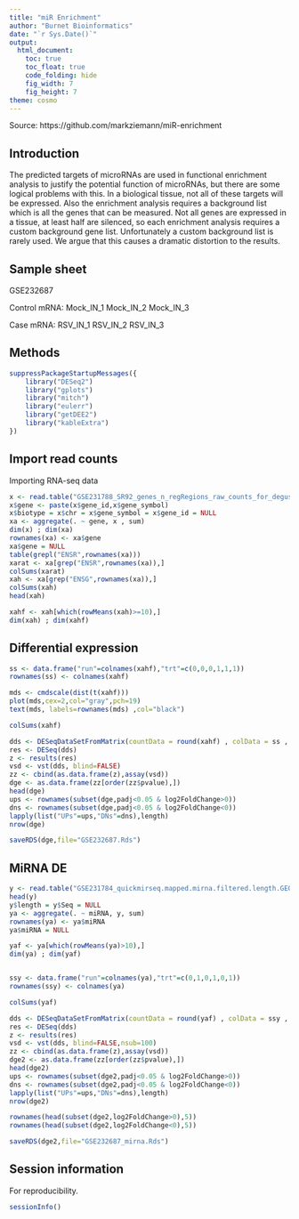 ```yaml
---
title: "miR Enrichment"
author: "Burnet Bioinformatics"
date: "`r Sys.Date()`"
output:
  html_document:
    toc: true
    toc_float: true
    code_folding: hide
    fig_width: 7
    fig_height: 7
theme: cosmo
---
```


Source: https://github.com/markziemann/miR-enrichment

## Introduction

The predicted targets of microRNAs are used in functional enrichment analysis to justify the
potential function of microRNAs, but there are some logical problems with this.
In a biological tissue, not all of these targets will be expressed.
Also the enrichment analysis requires a background list which is all the genes that can be
measured.
Not all genes are expressed in a tissue, at least half are silenced, so each enrichment
analysis requires a custom background gene list.
Unfortunately a custom background list is rarely used.
We argue that this causes a dramatic distortion to the results.

## Sample sheet

GSE232687

Control mRNA: Mock_IN_1 Mock_IN_2 Mock_IN_3

Case mRNA: RSV_IN_1 RSV_IN_2 RSV_IN_3

## Methods


```r

suppressPackageStartupMessages({
    library("DESeq2")
    library("gplots")
    library("mitch")
    library("eulerr")
    library("getDEE2")
    library("kableExtra")
})

```

## Import read counts

Importing RNA-seq data

```r

x <- read.table("GSE231788_SR92_genes_n_regRegions_raw_counts_for_degust_GEO.csv.gz",sep=",",header=TRUE)
x$gene <- paste(x$gene_id,x$gene_symbol)
x$biotype = x$chr = x$gene_symbol = x$gene_id = NULL
xa <- aggregate(. ~ gene, x , sum)
dim(x) ; dim(xa)
rownames(xa) <- xa$gene
xa$gene = NULL
table(grepl("ENSR",rownames(xa)))
xarat <- xa[grep("ENSR",rownames(xa)),]
colSums(xarat)
xah <- xa[grep("ENSG",rownames(xa)),]
colSums(xah)
head(xah)

xahf <- xah[which(rowMeans(xah)>=10),]
dim(xah) ; dim(xahf)

```

## Differential expression

```r

ss <- data.frame("run"=colnames(xahf),"trt"=c(0,0,0,1,1,1))
rownames(ss) <- colnames(xahf)

mds <- cmdscale(dist(t(xahf)))
plot(mds,cex=2,col="gray",pch=19)
text(mds, labels=rownames(mds) ,col="black")

colSums(xahf)

dds <- DESeqDataSetFromMatrix(countData = round(xahf) , colData = ss , design = ~ trt )
res <- DESeq(dds)
z <- results(res)
vsd <- vst(dds, blind=FALSE)
zz <- cbind(as.data.frame(z),assay(vsd))
dge <- as.data.frame(zz[order(zz$pvalue),])
head(dge)
ups <- rownames(subset(dge,padj<0.05 & log2FoldChange>0))
dns <- rownames(subset(dge,padj<0.05 & log2FoldChange<0))
lapply(list("UPs"=ups,"DNs"=dns),length)
nrow(dge)

saveRDS(dge,file="GSE232687.Rds")

```

## MiRNA DE

```r

y <- read.table("GSE231784_quickmirseq.mapped.mirna.filtered.length.GEO.csv.gz",sep=",",header=TRUE)
head(y)
y$length = y$Seq = NULL
ya <- aggregate(. ~ miRNA, y, sum)
rownames(ya) <- ya$miRNA
ya$miRNA = NULL

yaf <- ya[which(rowMeans(ya)>10),]
dim(ya) ; dim(yaf)


ssy <- data.frame("run"=colnames(ya),"trt"=c(0,1,0,1,0,1))
rownames(ssy) <- colnames(ya)

colSums(yaf)

dds <- DESeqDataSetFromMatrix(countData = round(yaf) , colData = ssy , design = ~ trt )
res <- DESeq(dds)
z <- results(res)
vsd <- vst(dds, blind=FALSE,nsub=100)
zz <- cbind(as.data.frame(z),assay(vsd))
dge2 <- as.data.frame(zz[order(zz$pvalue),])
head(dge2)
ups <- rownames(subset(dge2,padj<0.05 & log2FoldChange>0))
dns <- rownames(subset(dge2,padj<0.05 & log2FoldChange<0))
lapply(list("UPs"=ups,"DNs"=dns),length)
nrow(dge2)

rownames(head(subset(dge2,log2FoldChange>0),5))
rownames(head(subset(dge2,log2FoldChange<0),5))

saveRDS(dge2,file="GSE232687_mirna.Rds")

```

## Session information

For reproducibility.

```r

sessionInfo()

```

